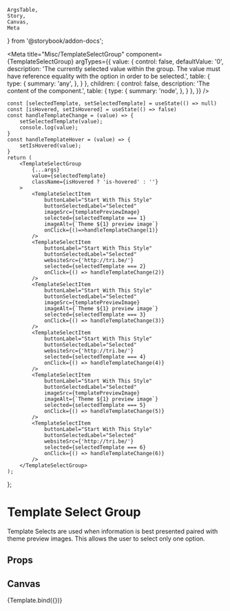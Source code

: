	ArgsTable,
	Story,
	Canvas,
	Meta
} from '@storybook/addon-docs';

<Meta
	title="Misc/TemplateSelectGroup"
	component={TemplateSelectGroup}
	argTypes={{
		value: {
			control: false,
			defaultValue: '0',
			description: 'The currently selected value within the group. The value must have reference equality with the option in order to be selected.',
			table: {
				type: {
					summary: 'any',
				},
			}
		},
		children: {
			control: false,
			description: 'The content of the component.',
			table: {
				type: {
					summary: 'node',
				},
			}
		},
	}}
/>

	const [selectedTemplate, setSelectedTemplate] = useState(() => null)
	const [isHovered, setIsHovered] = useState(() => false)
	const handleTemplateChange = (value) => {
		setSelectedTemplate(value);
		console.log(value);
	}
	const handleTemplateHover = (value) => {
		setIsHovered(value);
	}
	return (
		<TemplateSelectGroup
			{...args}
			value={selectedTemplate}
			className={isHovered ? 'is-hovered' : ''}
		>
			<TemplateSelectItem
				buttonLabel="Start With This Style"
				buttonSelectedLabel="Selected"
				imageSrc={templatePreviewImage}
				selected={selectedTemplate === 1}
				imageAlt={`Theme ${1} preview image`}
				onClick={()=>handleTemplateChange(1)}
			/>
			<TemplateSelectItem
				buttonLabel="Start With This Style"
				buttonSelectedLabel="Selected"
				websiteSrc={'http://tri.be/'}
				selected={selectedTemplate === 2}
				onClick={() => handleTemplateChange(2)}
			/>
			<TemplateSelectItem
				buttonLabel="Start With This Style"
				buttonSelectedLabel="Selected"
				imageSrc={templatePreviewImage}
				imageAlt={`Theme ${1} preview image`}
				selected={selectedTemplate === 3}
				onClick={() => handleTemplateChange(3)}
			/>
			<TemplateSelectItem
				buttonLabel="Start With This Style"
				buttonSelectedLabel="Selected"
				websiteSrc={'http://tri.be/'}
				selected={selectedTemplate === 4}
				onClick={() => handleTemplateChange(4)}
			/>
			<TemplateSelectItem
				buttonLabel="Start With This Style"
				buttonSelectedLabel="Selected"
				imageSrc={templatePreviewImage}
				imageAlt={`Theme ${1} preview image`}
				selected={selectedTemplate === 5}
				onClick={() => handleTemplateChange(5)}
			/>
			<TemplateSelectItem
				buttonLabel="Start With This Style"
				buttonSelectedLabel="Selected"
				websiteSrc={'http://tri.be/'}
				selected={selectedTemplate === 6}
				onClick={() => handleTemplateChange(6)}
			/>
		</TemplateSelectGroup>
	);
};

# Template Select Group
Template Selects are used when information is best presented paired with
theme preview images. This allows the user to select only one option.

## Props
<ArgsTable story="."/>

## Canvas
<Canvas>
	<Story name="Default">
		{Template.bind({})}
	</Story>
</Canvas>
